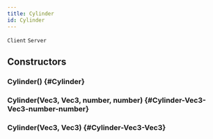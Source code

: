 ```yaml
---
title: Cylinder
id: Cylinder
---
```

`Client`
`Server`

## Constructors

### Cylinder() {#Cylinder}

### Cylinder(Vec3, Vec3, number, number) {#Cylinder-Vec3-Vec3-number-number}

### Cylinder(Vec3, Vec3) {#Cylinder-Vec3-Vec3}


